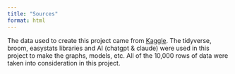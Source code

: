 ```yaml
---
title: "Sources"
format: html
---
```


The data used to create this project came from [Kaggle](https://www.kaggle.com/code/anshigupta01/flight-price-prediction/input). The tidyverse, broom, easystats libraries and AI (chatgpt & claude) were used in this project to make the graphs, models, etc. All of the 10,000 rows of data were taken into consideration in this project.